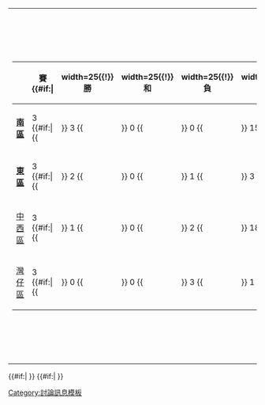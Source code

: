 {|
|-
|<!-- GROUP STANDINGS TABLE-->
{| class="wikitable" style="text-align: center; font-size: 90%;"
|-
!width=165|{{tnavbar-header|球隊|2011年全港運動會五人足球比賽港島區初賽}}
!width=25|賽
{{#if:{{{expanded|}}}|
!width=25{{!}}勝
!width=25{{!}}和
!width=25{{!}}負
!width=25{{!}}得
!width=25{{!}}失
!width=25{{!}}差
}}
!width=25|分
|- 
|style="text-align:left;"|'''[[2011年全港運動會南區代表團|南區]]'''
|3 {{#if:{{{expanded|}}}|{{!!}} 3 {{!!}} 0 {{!!}} 0 {{!!}} 15 {{!!}} 2 {{!!}} +13 }}||'''9'''
|- style="border-bottom:3px solid green;"
|style="text-align:left;"|'''[[2011年全港運動會東區代表團|東區]]'''
|3 {{#if:{{{expanded|}}}|{{!!}} 2 {{!!}} 0 {{!!}} 1 {{!!}} 3 {{!!}} 2 {{!!}} +1 }}||'''6'''
|-
|style="text-align:left;"|[[2011年全港運動會中西區代表團|中西區]]
|3 {{#if:{{{expanded|}}}|{{!!}} 1 {{!!}} 0 {{!!}} 2 {{!!}} 18 {{!!}} 9 {{!!}} +9 }}||'''3'''
|- 
|style="text-align:left;"|[[2011年全港運動會灣仔區代表團|灣仔區]]
|3 {{#if:{{{expanded|}}}|{{!!}} 0 {{!!}} 0 {{!!}} 3 {{!!}} 1 {{!!}} 24 {{!!}} -23 }}||'''0''' 
|}
|<!-- FIXTURES TABLE -->
{{#if:{{{fixtures|}}}|
{{{!}} class="wikitable" style="text-align:center; font-size:90%;"
{{!}}-
!width=165{{!}}&nbsp;
![[2011年全港運動會東區代表團|東區]]
![[2011年全港運動會中西區代表團|中西區]]
![[2011年全港運動會灣仔區代表團|灣仔區]]
![[2011年全港運動會南區代表團|南區]]
{{!}}-
{{!}} style="text-align:right;"{{!}}[[2011年全港運動會東區代表團|東區]]
{{!}} &mdash;
{{!}} '''1-0'''
{{!}} '''2-0'''
{{!}} '''0-2'''
{{!}}-
{{!}} style="text-align:right;"{{!}}[[2011年全港運動會中西區代表團|中西區]]
{{!}} '''0-1'''
{{!}} &mdash;
{{!}} '''17-0'''
{{!}} '''1-8'''
{{!}}-
{{!}} style="text-align:right;"{{!}}[[2011年全港運動會灣仔區代表團|灣仔區]]
{{!}} '''0-2'''
{{!}} '''0-17'''
{{!}} &mdash;
{{!}} '''1-5'''
{{!}}-
{{!}} style="text-align:right;"{{!}}[[2011年全港運動會南區代表團|南區]]
{{!}} '''2-0'''
{{!}} '''8-1'''
{{!}} '''5-1'''
{{!}} &mdash;
{{!}}}
}}
|}
{{#if:{{{tiebreakers|}}}|
}}
{{#if:{{{scenarios|}}}|
}}<noinclude>
[[Category:討論訊息模板]]
</noinclude>